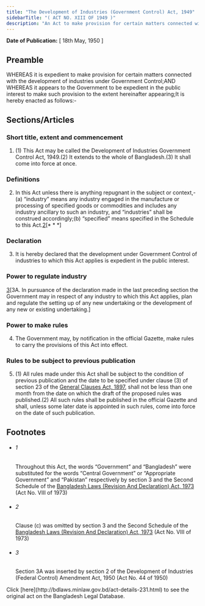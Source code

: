 ```yaml
---
title: "The Development of Industries (Government Control) Act, 1949"
sidebarTitle: "( ACT NO. XIII OF 1949 )"
description: "An Act to make provision for certain matters connected with the development of industries under Government Control.1♣"
---
```


**Date of Publication:** [ 18th May, 1950 ]

## Preamble

WHEREAS it is expedient to make provision for certain matters connected with the development of industries under Government Control;AND WHEREAS it appears to the Government to be expedient in the public interest to make such provision to the extent hereinafter appearing;It is hereby enacted as follows:-

## Sections/Articles

### Short title, extent and commencement

1. (1) This Act may be called the Development of Industries Government Control Act, 1949.(2) It extends to the whole of Bangladesh.(3) It shall come into force at once.

### Definitions

2. In this Act unless there is anything repugnant in the subject or context,-(a) “industry” means any industry engaged in the manufacture or processing of specified goods or commodities and includes any industry ancillary to such an industry, and “industries” shall be construed accordingly;(b) “specified” means specified in the Schedule to this Act.[2](1)[\* \* \*]

### Declaration

3. It is hereby declared that the development under Government Control of industries to which this Act applies is expedient in the public interest.

### Power to regulate industry

[3](1)[3A. In pursuance of the declaration made in the last preceding section the Government may in respect of any industry to which this Act applies, plan and regulate the setting up of any new undertaking or the development of any new or existing undertaking.]

### Power to make rules

4. The Government may, by notification in the official Gazette, make rules to carry the provisions of this Act into effect.

### Rules to be subject to previous publication

5. (1) All rules made under this Act shall be subject to the condition of previous publication and the date to be specified under clause (3) of section 23 of the [General Clauses Act, 1897](/laws/volume-3/act-73 "General Clauses Act, 1897"), shall not be less than one month from the date on which the draft of the proposed rules was published.(2) All such rules shall be published in the official Gazette and shall, unless some later date is appointed in such rules, come into force on the date of such publication.

## Footnotes

- ###### 1

  Throughout this Act, the words “Government” and “Bangladesh” were substituted for the words “Central Government” or “Appropriate Government” and “Pakistan” respectively by section 3 and the Second Schedule of the [Bangladesh Laws (Revision And Declaration) Act, 1973](/laws/volume-17/act-430 "Bangladesh Laws (Revision And Declaration) Act, 1973") (Act No. VIII of 1973)

- ###### 2

  Clause (c) was omitted by section 3 and the Second Schedule of the [Bangladesh Laws (Revision And Declaration) Act, 1973](/laws/volume-17/act-430 "Bangladesh Laws (Revision And Declaration) Act, 1973") (Act No. VIII of 1973)

- ###### 3

  Section 3A was inserted by section 2 of the Development of Industries (Federal Control) Amendment Act, 1950 (Act No. 44 of 1950)

<Note>
  Click [here](http://bdlaws.minlaw.gov.bd/act-details-231.html) to see the original act on the Bangladesh Legal Database.
</Note>

